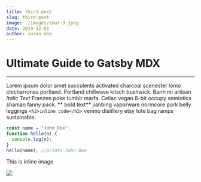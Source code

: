 ```yaml
---
title: third post
slug: third-post
image: ./images/tour-9.jpeg
date: 2019-12-01
author: susan doe
---
```



# Ultimate Guide to Gatsby MDX

---

Lorem ipsum dolor amet succulents activated charcoal scenester lomo chicharrones portland. Portland chillwave kitsch bushwick. Banh mi artisan _Italic Text_ Franzen poke tumblr marfa. Celiac vegan 8-bit occupy semiotics shaman fanny pack. ** bold text** jianbing vaporware normcore pork belly leggings `<h2>inline code</h2>` venmo distillery etsy tote bag ramps sustainable.

<Counter />

<div className="code" >  

```javascript
const name = "John Doe";
function hello(n) {
  console.log(n);
}
hello(name); //prints John Doe
```
</div>

This is inline image

![](./images/tour-6.jpeg)